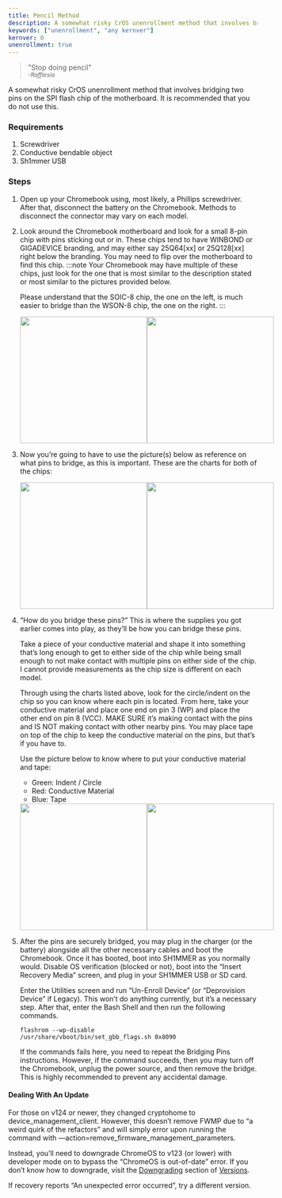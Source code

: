 ```yaml
---
title: Pencil Method
description: A somewhat risky CrOS unenrollment method that involves bridging two pins on the SPI flash chip of the motherboard. It is recommended that you do not use this.
keywords: ["unenrollment", "any kernver"]
kernver: 0
unenrollment: true
---
```



<PageHeader title={frontmatter.title} description={frontmatter.description} author={frontmatter.author} link={frontmatter.link} kernver={frontmatter.kernver} nolower={frontmatter.nolower} />

> "Stop doing pencil"<br />
> <small>*-Rafflesia*</small>

A somewhat risky CrOS unenrollment method that involves bridging two pins on the SPI flash chip of the motherboard. It is recommended that you do not use this.

### Requirements

1. Screwdriver
2. Conductive bendable object
3. Sh1mmer USB

### Steps

1. Open up your Chromebook using, most likely, a Phillips screwdriver. After that, disconnect the battery on the Chromebook. Methods to disconnect the connector may vary on each model.

2. Look around the Chromebook motherboard and look for a small 8-pin chip with pins sticking out or in. These chips tend to have WINBOND or GIGADEVICE branding, and may either say 25Q64\[xx] or 25Q128\[xx] right below the branding. You may need to flip over the motherboard to find this chip.
   :::note
   Your Chromebook may have multiple of these chips, just look for the one that is most similar to the description stated or most similar to the pictures provided below.

   Please understand that the SOIC-8 chip, the one on the left, is much easier to bridge than the WSON-8 chip, the one on the right.
   :::

   <div style="display: flex; flex-direction: row; justify-content: space-evenly;">
     <img src="/assets/soic-8-chip.jpg" width="256" />

     <img src="/assets/wson-8-chip.png" width="256" />
   </div>

3. Now you’re going to have to use the picture(s) below as reference on what pins to bridge, as this is important. These are the charts for both of the chips:

   <div style="display: flex; flex-direction: row; justify-content: space-evenly;">
     <img src="/assets/soic-8-chart.png" width="256" />

     <img src="/assets/wson-8-chart.png" width="256" />
   </div>

4. “How do you bridge these pins?” This is where the supplies you got earlier comes into play, as they’ll be how you can bridge these pins.

   Take a piece of your conductive material and shape it into something that’s long enough to get to either side of the chip while being small enough to not make contact with multiple pins on either side of the chip. I cannot provide measurements as the chip size is different on each model.

   Through using the charts listed above, look for the circle/indent on the chip so you can know where each pin is located. From here, take your conductive material and place one end on pin 3 (WP) and place the other end on pin 8 (VCC). MAKE SURE it’s making contact with the pins and IS NOT making contact with other nearby pins. You may place tape on top of the chip to keep the conductive material on the pins, but that’s if you have to.

   Use the picture below to know where to put your conductive material and tape:

   - Green: Indent / Circle
   - Red: Conductive Material
   - Blue: Tape

   <div style="display: flex; flex-direction: row; justify-content: space-evenly;">
     <img src="/assets/soic-8-bridge.png" width="256" />

     <img src="/assets/wson-8-bridge.png" width="256" />
   </div>

5. After the pins are securely bridged, you may plug in the charger (or the battery) alongside all the other necessary cables and boot the Chromebook. Once it has booted, boot into SH1MMER as you normally would. Disable OS verification (blocked or not), boot into the “Insert Recovery Media” screen, and plug in your SH1MMER USB or SD card.

   Enter the Utilities screen and run “Un-Enroll Device” (or “Deprovision Device” if Legacy). This won’t do anything currently, but it’s a necessary step. After that, enter the Bash Shell and then run the following commands.

   ```
   flashrom --wp-disable
   /usr/share/vboot/bin/set_gbb_flags.sh 0x8090
   ```

   If the commands fails here, you need to repeat the Bridging Pins instructions. However, if the command succeeds, then you may turn off the Chromebook, unplug the power source, and then remove the bridge. This is highly recommended to prevent any accidental damage.

#### Dealing With An Update

For those on v124 or newer, they changed cryptohome to device\_management\_client. However, this doesn’t remove FWMP due to “a weird quirk of the refactors” and will simply error upon running the command with —action=remove\_firmware\_management\_parameters.

Instead, you’ll need to downgrade ChromeOS to v123 (or lower) with developer mode on to bypass the “ChromeOS is out-of-date” error. If you don’t know how to downgrade, visit the [Downgrading](https://docs.titaniumnetwork.org/kajigs/versions/#downloading-a-recovery-image) section of [Versions](https://docs.titaniumnetwork.org/kajigs/versions/).

If recovery reports “An unexpected error occurred”, try a different version.
